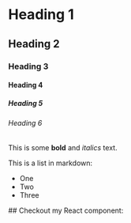 

# Heading 1

## Heading 2

### Heading 3

#### Heading 4

##### Heading 5

###### Heading 6

This is some **bold** and _italics_ text.

This is a list in markdown:

- One
- Two
- Three

<div className="border rounded-md p-4 space-y-3 w-fit">
  ## Checkout my React component:
  <MyCounter />
</div>
